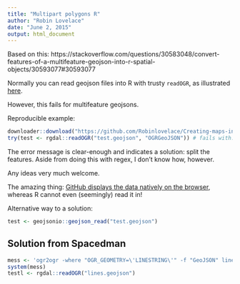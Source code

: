 ```yaml
---
title: "Multipart polygons R"
author: "Robin Lovelace"
date: "June 2, 2015"
output: html_document
---
```


Based on this:
https://stackoverflow.com/questions/30583048/convert-features-of-a-multifeature-geojson-into-r-spatial-objects/30593077#30593077

Normally you can read geojson files into R with trusty `readOGR`, as illustrated [here][1].

However, this fails for multifeature geojsons.

Reproducible example:

```r
downloader::download("https://github.com/Robinlovelace/Creating-maps-in-R/raw/master/data/test-multifeature.geojson", "test.geojson")
try(test <- rgdal::readOGR("test.geojson", "OGRGeoJSON")) # fails with:
```

The error message is clear-enough and indicates a solution: split the features.
Aside from doing this with regex, I don't know how, however.

Any ideas very much welcome.

The amazing thing: [GitHub displays the data natively on the browser][2], whereas R cannot even (seemingly) read it in!

Alternative way to a solution:

```r
test <- geojsonio::geojson_read("test.geojson")
```

## Solution from Spacedman

```r
mess <- 'ogr2ogr -where "OGR_GEOMETRY=\'LINESTRING\'" -f "GeoJSON" lines.geojson  test.geojson'
system(mess)
testl <- rgdal::readOGR("lines.geojson")
```


  [1]: https://github.com/Robinlovelace/Creating-maps-in-R/blob/master/vignettes/geoJSON.Rmd
  [2]: https://github.com/Robinlovelace/Creating-maps-in-R/blob/master/data/test-multifeature.geojson
